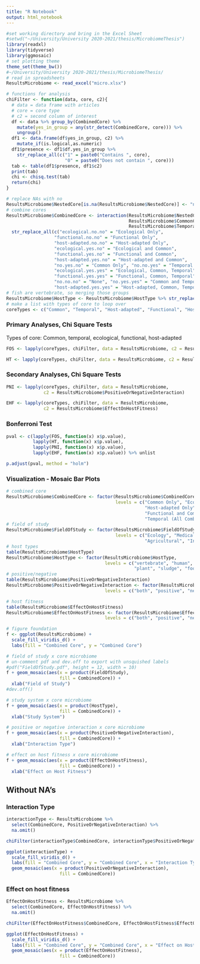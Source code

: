 ```yaml
---
title: "R Notebook"
output: html_notebook
---
```

```r
#set working directory and bring in the Excel Sheet
#setwd("~/University/University 2020-2021/thesis/MicrobiomeThesis")
library(readxl)
library(tidyverse)
library(ggmosaic)
# set plotting theme
theme_set(theme_bw())
#~/University/University 2020-2021/thesis/MicrobiomeThesis/
# read in spreadsheets
ResultsMicrobiome <- read_excel("micro.xlsx")
```

```r
# functions for analysis
chiFilter <- function(data, core, c2){
  # data = data frame with articles
  # core = core type
  # c2 = second column of interest
  df <- data %>% group_by(CombinedCore) %>%
    mutate(yes_in_group = any(str_detect(CombinedCore, core))) %>%
    ungroup()
  df1 <- data.frame(df$yes_in_group, c2) %>%
    mutate_if(is.logical,as.numeric)
  df1$presence <- df1$df.yes_in_group %>%
    str_replace_all(c("1" = paste0("Contains ", core),
                      "0" = paste0("Does not contain ", core)))
  tab <- table(df1$presence, df1$c2)
  print(tab)
  chi <- chisq.test(tab)
  return(chi)
}
```


```r
# replace NAs with no
ResultsMicrobiome$NestedCore[is.na(ResultsMicrobiome$NestedCore)] <- "no"
# combine cores
ResultsMicrobiome$CombinedCore <- interaction(ResultsMicrobiome$NestedCore,
                                              ResultsMicrobiome$CommonCore,
                                              ResultsMicrobiome$TemporalCore) %>%
  str_replace_all(c("ecological.no.no" = "Ecological Only",
                  "functional.no.no" = "Functional Only",
                  "host-adapted.no.no" = "Host-adapted Only",
                  "ecological.yes.no" = "Ecological and Common",
                  "functional.yes.no" = "Functional and Common",
                  "host-adapted.yes.no" = "Host-adapted and Common",
                  "no.yes.no" = "Common Only", "no.no.yes" = "Temporal Only",
                  "ecological.yes.yes" = "Ecological, Common, Temporal",
                  "functional.yes.yes" = "Functional, Common, Temporal",
                  "no.no.no" = "None", "no.yes.yes" = "Common and Temporal",
                  "host-adapted.yes.yes" = "Host-adapted, Common, Temporal"))
# fish are vertebrate, so merging those groups
ResultsMicrobiome$HostType <- ResultsMicrobiome$HostType %>% str_replace_all(c("fish" = "vertabrate"))
# make a list with types of core to loop over
coreTypes <- c("Common", "Temporal", "Host-adapted", "Functional", "Host-adapted")
```


### Primary Analyses, Chi Square Tests
Types of core: Common, temporal, ecological, functional, host-adapted
```r
FOS <- lapply(coreTypes, chiFilter, data = ResultsMicrobiome, c2 = ResultsMicrobiome$FieldOfStudy)
```
```r
HT <- lapply(coreTypes, chiFilter, data = ResultsMicrobiome, c2 = ResultsMicrobiome$HostType)
```

### Secondary Analyses, Chi Square Tests

```r
PNI <- lapply(coreTypes, chiFilter, data = ResultsMicrobiome,
              c2 = ResultsMicrobiome$PositiveOrNegativeInteraction)
```
```r
EHF <- lapply(coreTypes, chiFilter, data = ResultsMicrobiome,
              c2 = ResultsMicrobiome$EffectOnHostFitness)
```

### Bonferroni Test

```r
pval <- c(lapply(FOS, function(x) x$p.value), 
          lapply(HT, function(x) x$p.value),
          lapply(PNI, function(x) x$p.value),
          lapply(EHF, function(x) x$p.value)) %>% unlist

p.adjust(pval, method = "holm")
```

### Visualization - Mosaic Bar Plots

```r
# combined core
ResultsMicrobiome$CombinedCore <- factor(ResultsMicrobiome$CombinedCore,
                                         levels = c("Common Only", "Ecological Only", "Functional Only",
                                                    "Host-adapted Only", "Ecological and Common",
                                                    "Functional and Common", "Host-adapted and Common",
                                                    "Temporal (All Combinations)", "None"))
# field of study
ResultsMicrobiome$FieldOfStudy <- factor(ResultsMicrobiome$FieldOfStudy, 
                                         levels = c("Ecology", "Medical",
                                                    "Agricultural", "Industrial"))
# host types
table(ResultsMicrobiome$HostType)
ResultsMicrobiome$HostType <- factor(ResultsMicrobiome$HostType,
                                     levels = c("vertebrate", "human", "invertebrate", "soil",
                                                "plant", "sludge", "food products", "fish", "water"))
# positive/negative
table(ResultsMicrobiome$PositiveOrNegativeInteraction)
ResultsMicrobiome$PositiveOrNegativeInteraction <- factor(ResultsMicrobiome$PositiveOrNegativeInteraction,
                                     levels = c("both", "positive", "negative"))

# host fitness
table(ResultsMicrobiome$EffectOnHostFitness)
ResultsMicrobiome$EffectOnHostFitness <- factor(ResultsMicrobiome$EffectOnHostFitness,
                                     levels = c("both", "positive", "negative"))
```

```r
# figure foundation
f <- ggplot(ResultsMicrobiome) +
  scale_fill_viridis_d() +
  labs(fill = "Combined Core", y = "Combined Core")
```

```r
# field of study x core microbiome
# un-comment pdf and dev.off to export with unsquished labels
#pdf("FieldOfStudy.pdf", height = 12, width = 10)
f + geom_mosaic(aes(x = product(FieldOfStudy),
                    fill = CombinedCore)) +
  xlab("Field of Study")
#dev.off()
```


```r
# study system x core microbiome
f + geom_mosaic(aes(x = product(HostType),
                    fill = CombinedCore)) +
  xlab("Study System")
```

```r
# positive or negative interaction x core microbiome
f + geom_mosaic(aes(x = product(PositiveOrNegativeInteraction),
                    fill = CombinedCore)) +
  xlab("Interaction Type")
```

```r
# effect on host fitness x core microbiome
f + geom_mosaic(aes(x = product(EffectOnHostFitness),
                    fill = CombinedCore)) +
  xlab("Effect on Host Fitness")
```

## Without NA's
### Interaction Type
```r
interactionType <- ResultsMicrobiome %>%
  select(CombinedCore, PositiveOrNegativeInteraction) %>%
  na.omit()
```

```r
chiFilter(interactionType$CombinedCore, interactionType$PositiveOrNegativeInteraction)
```

```r
ggplot(interactionType) +
  scale_fill_viridis_d() +
  labs(fill = "Combined Core", y = "Combined Core", x = "Interaction Type") +
  geom_mosaic(aes(x = product(PositiveOrNegativeInteraction),
                    fill = CombinedCore))
```

### Effect on host fitness

```r
EffectOnHostFitness <- ResultsMicrobiome %>%
  select(CombinedCore, EffectOnHostFitness) %>%
  na.omit()
```

```r
chiFilter(EffectOnHostFitness$CombinedCore, EffectOnHostFitness$EffectOnHostFitness)
```

```r
ggplot(EffectOnHostFitness) +
  scale_fill_viridis_d() +
  labs(fill = "Combined Core", y = "Combined Core", x = "Effect on Host Fitness") +
  geom_mosaic(aes(x = product(EffectOnHostFitness),
                    fill = CombinedCore))
```